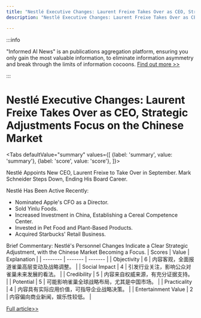 ```yaml
---
title: "Nestlé Executive Changes: Laurent Freixe Takes Over as CEO, Strategic Adjustments Focus on the Chinese Market"
description: "Nestlé Executive Changes: Laurent Freixe Takes Over as CEO, Strategic Adjustments Focus on the Chinese Market"

---
```



:::info

"Informed AI News" is an publications aggregation platform, ensuring you only gain the most valuable information, to eliminate information asymmetry and break through the limits of information cocoons.  [Find out more >>](/)

:::

# Nestlé Executive Changes: Laurent Freixe Takes Over as CEO, Strategic Adjustments Focus on the Chinese Market


<Tabs
	defaultValue="summary"
	values={[
	{label: 'summary', value: 'summary'},
	{label: 'score', value: 'score'},
]}>
<TabItem value="summary">


Nestlé Appoints New CEO, Laurent Freixe to Take Over in September.
Mark Schneider Steps Down, Ending His Board Career.

Nestlé Has Been Active Recently:
- Nominated Apple's CFO as a Director.
- Sold Yinlu Foods.
- Increased Investment in China, Establishing a Cereal Competence Center.
- Invested in Pet Food and Plant-Based Products.
- Acquired Starbucks' Retail Business.

Brief Commentary: Nestlé's Personnel Changes Indicate a Clear Strategic Adjustment, with the Chinese Market Becoming a Focus.
</TabItem>
<TabItem value="score">
	| Scores     | Value   | Explanation |
	| -------- | ------- | ------- |
	| Objectivity  | 6    | 内容客观，全面报道雀巢高层变动及战略调整。    |
	| Social Impact | 4     | 引发行业关注，影响公众对雀巢未来发展的看法。    |
	| Credibility    | 5    | 内容来自权威来源，有充分证据支持。    |
	| Potential    | 5    | 可能影响雀巢全球战略布局，尤其是中国市场。    |
	| Practicality    | 4    | 内容具有实际应用价值，可指导企业战略决策。    |
	| Entertainment Value    | 2    | 内容偏向商业新闻，娱乐性较低。    |
</TabItem>
</Tabs>

[Full article>>](https://readhub.cn/topic/8cGZ8qrCMnZ)

